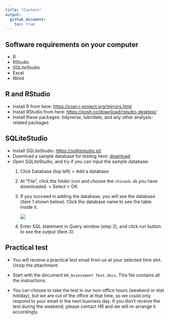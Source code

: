 ```yaml
---
title: "Content"
output: 
  github_document:
    toc: true
---
```


## Software requirements on your computer

-   R
-   RStudio
-   SQLiteStudio
-   Excel
-   Word

## R and RStudio

-   Install R from here: <https://cran.r-project.org/mirrors.html>
-   Install RStudio from here: <https://posit.co/download/rstudio-desktop/>
-   Install these packages: tidyverse, lubridate, and any other analysis-related packages

## SQLiteStudio

-   Install SQLiteStudio: <https://sqlitestudio.pl/>
-   Download a sample database for testing here: [download](assets/chinook.db)
-   Open SQLiteStudio, and try if you can input the sample database:
    1.  Click Database (top left) \> Add a database

    2.  At "File", click the folder icon and choose the `chinook.db` you have downloaded. \> Select \> OK

    3.  If you succeed in adding the database, you will see the database (item 1 shown below). Click the database name to see the table inside it.

        ![](assets/SQLiteStudio.png)

    4.  Enter SQL statement in Query window (step 2), and click run button to see the output (Item 3).

## Practical test

-   You will receive a practical test email from us at your selected time slot. Unzip the attachment.

-   Start with the document `00_Assessment Test.docx`. This file contains all the instructions.

-   You can choose to take the test in our non-office hours (weekend or stat holiday), but we are out of the office at that time, so we could only respond to your email in the next business day. If you don't receive the test during the weekend, please contact HR and we will re-arrange it accordingly.


